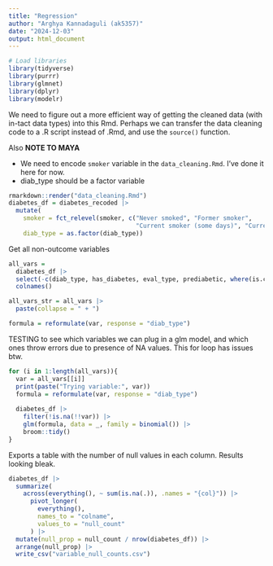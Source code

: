 ```yaml
---
title: "Regression"
author: "Arghya Kannadaguli (ak5357)"
date: "2024-12-03"
output: html_document
---
```


```r
# Load libraries
library(tidyverse)
library(purrr)
library(glmnet)
library(dplyr)
library(modelr)
```

We need to figure out a more efficient way of getting the cleaned data (with in-tact data types) into this Rmd. Perhaps we can transfer the data cleaning code to a .R script instead of .Rmd, and use the `source()` function.

Also **NOTE TO MAYA**

* We need to encode `smoker` variable in the `data_cleaning.Rmd`. I've done it here for now.
* diab_type should be a factor variable

```r
rmarkdown::render("data_cleaning.Rmd")
diabetes_df = diabetes_recoded |> 
  mutate(
    smoker = fct_relevel(smoker, c("Never smoked", "Former smoker", 
                                   "Current smoker (some days)", "Current smoker (every day)")),
    diab_type = as.factor(diab_type))
```

Get all non-outcome variables
```r
all_vars = 
  diabetes_df |> 
  select(-c(diab_type, has_diabetes, eval_type, prediabetic, where(is.character))) |> 
  colnames()

all_vars_str = all_vars |> 
  paste(collapse = " + ")

formula = reformulate(var, response = "diab_type")
```

TESTING to see which variables we can plug in a glm model, and which ones throw errors due to presence of NA values. This for loop has issues btw.
```r

for (i in 1:length(all_vars)){
  var = all_vars[[i]]
  print(paste("Trying variable:", var))
  formula = reformulate(var, response = "diab_type")
  
  diabetes_df |> 
    filter(!is.na(!!var)) |> 
    glm(formula, data = _, family = binomial()) |> 
    broom::tidy()
}
```

Exports a table with the number of null values in each column. Results looking bleak.
```r
diabetes_df |> 
  summarize(
    across(everything(), ~ sum(is.na(.)), .names = "{col}")) |> 
      pivot_longer(
        everything(),
        names_to = "colname",
        values_to = "null_count"
      ) |> 
  mutate(null_prop = null_count / nrow(diabetes_df)) |> 
  arrange(null_prop) |> 
  write_csv("variable_null_counts.csv")
```

